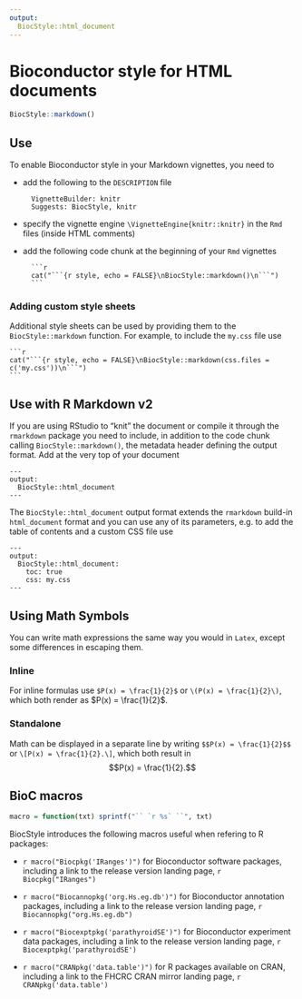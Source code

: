 ```yaml
---
output:
  BiocStyle::html_document
---
```


<!--
%\VignetteIndexEntry{Bioconductor style for HTML documents}
%\VignettePackage{BiocStyle}
%\VignetteEngine{knitr::knitr}
-->

# Bioconductor style for HTML documents

```r
BiocStyle::markdown()
```

## Use

To enable Bioconductor style in your Markdown vignettes, you need to

- add the following to the `DESCRIPTION` file

        VignetteBuilder: knitr
        Suggests: BiocStyle, knitr
    
- specify the vignette engine `\VignetteEngine{knitr::knitr}` in the `Rmd` files (inside HTML comments)
- add the following code chunk at the beginning of your `Rmd` vignettes

        ```r
        cat("```{r style, echo = FALSE}\nBiocStyle::markdown()\n```")
        ```
        
### Adding custom style sheets

Additional style sheets can be used by providing them to the `BiocStyle::markdown` function. For example, to include the `my.css` file use

    ```r
    cat("```{r style, echo = FALSE}\nBiocStyle::markdown(css.files = c('my.css'))\n```")
    ```

## Use with R Markdown v2

If you are using RStudio to "knit" the document or compile it through the `rmarkdown` package you need to include, in addition to the code chunk calling `BiocStyle::markdown()`, the metadata header defining the output format. Add at the very top of your document

    ---
    output:
      BiocStyle::html_document
    ---

The `BiocStyle::html_document` output format extends the `rmarkdown` build-in `html_document` format and you can use any of its parameters, e.g. to add the table of contents and a custom CSS file use

    ---
    output:
      BiocStyle::html_document:
        toc: true
        css: my.css
    ---

## Using Math Symbols

You can write math expressions the same way you would in `Latex`, except some differences in escaping them.

### Inline
For inline formulas use `$P(x) = \frac{1}{2}$` or `\(P(x) = \frac{1}{2}\)`, which both render as $P(x) = \frac{1}{2}$.

### Standalone

Math can be displayed in a separate line by writing `$$P(x) = \frac{1}{2}$$` or `\[P(x) = \frac{1}{2}.\]`, which both result in $$P(x) = \frac{1}{2}.$$

## BioC macros

```r
macro = function(txt) sprintf("`` `r %s` ``", txt)
```

BiocStyle introduces the following macros useful when refering to R packages:

* `r macro("Biocpkg('IRanges')")` for Bioconductor software packages, including a link to the release version landing page, `r Biocpkg("IRanges")`

* `r macro("Biocannopkg('org.Hs.eg.db')")` for Bioconductor annotation packages, including a link to the release version landing page, `r Biocannopkg("org.Hs.eg.db")`
  
* `r macro("Biocexptpkg('parathyroidSE')")` for Bioconductor experiment data packages, including a link to the release version landing page, `r Biocexptpkg('parathyroidSE')`

* `r macro("CRANpkg('data.table')")` for R packages available on CRAN, including a link to the FHCRC CRAN mirror landing page, `r CRANpkg('data.table')`
